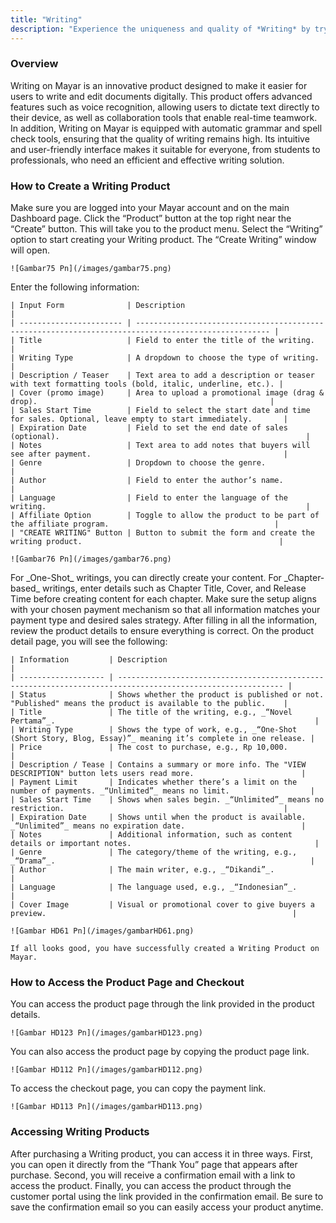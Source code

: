 ```yaml
---
title: "Writing"
description: "Experience the uniqueness and quality of *Writing* by trying our product today!"
---
```


### Overview

Writing on Mayar is an innovative product designed to make it easier for users to write and edit documents digitally. This product offers advanced features such as voice recognition, allowing users to dictate text directly to their device, as well as collaboration tools that enable real-time teamwork. In addition, Writing on Mayar is equipped with automatic grammar and spell check tools, ensuring that the quality of writing remains high. Its intuitive and user-friendly interface makes it suitable for everyone, from students to professionals, who need an efficient and effective writing solution.

### How to Create a Writing Product

<Steps>
  <Step title="Go to Dashboard">
    Make sure you are logged into your Mayar account and on the main Dashboard page.
  </Step>
  <Step title="Access the Product Menu">
    Click the “Product” button at the top right near the “Create” button. This will take you to the product menu.
  </Step>
  <Step title="Choose Product Type">
    Select the “Writing” option to start creating your Writing product. The “Create Writing” window will open.

    ![Gambar75 Pn](/images/gambar75.png)
  </Step>
  <Step title="Fill in Product Details">
    Enter the following information:

    | Input Form              | Description                                                                                          |
    | ----------------------- | ---------------------------------------------------------------------------------------------------- |
    | Title                   | Field to enter the title of the writing.                                                             |
    | Writing Type            | A dropdown to choose the type of writing.                                                            |
    | Description / Teaser    | Text area to add a description or teaser with text formatting tools (bold, italic, underline, etc.). |
    | Cover (promo image)     | Area to upload a promotional image (drag & drop).                                                    |
    | Sales Start Time        | Field to select the start date and time for sales. Optional, leave empty to start immediately.       |
    | Expiration Date         | Field to set the end date of sales (optional).                                                       |
    | Notes                   | Text area to add notes that buyers will see after payment.                                           |
    | Genre                   | Dropdown to choose the genre.                                                                        |
    | Author                  | Field to enter the author’s name.                                                                    |
    | Language                | Field to enter the language of the writing.                                                          |
    | Affiliate Option        | Toggle to allow the product to be part of the affiliate program.                                     |
    | "CREATE WRITING" Button | Button to submit the form and create the writing product.                                            |

    ![Gambar76 Pn](/images/gambar76.png)
  </Step>
  <Step title="Content Creation">
    For _One-Shot_ writings, you can directly create your content. For _Chapter-based_ writings, enter details such as Chapter Title, Cover, and Release Time before creating content for each chapter. Make sure the setup aligns with your chosen payment mechanism so that all information matches your payment type and desired sales strategy.
  </Step>
  <Step title="Review and Finish">
    After filling in all the information, review the product details to ensure everything is correct. On the product detail page, you will see the following:

    | Information         | Description                                                                                                 |
    | ------------------- | ----------------------------------------------------------------------------------------------------------- |
    | Status              | Shows whether the product is published or not. "Published" means the product is available to the public.    |
    | Title               | The title of the writing, e.g., _“Novel Pertama”_.                                                          |
    | Writing Type        | Shows the type of work, e.g., _“One-Shot (Short Story, Blog, Essay)”_ meaning it’s complete in one release. |
    | Price               | The cost to purchase, e.g., Rp 10,000.                                                                      |
    | Description / Tease | Contains a summary or more info. The "VIEW DESCRIPTION" button lets users read more.                        |
    | Payment Limit       | Indicates whether there’s a limit on the number of payments. _“Unlimited”_ means no limit.                  |
    | Sales Start Time    | Shows when sales begin. _“Unlimited”_ means no restriction.                                                 |
    | Expiration Date     | Shows until when the product is available. _“Unlimited”_ means no expiration date.                          |
    | Notes               | Additional information, such as content details or important notes.                                         |
    | Genre               | The category/theme of the writing, e.g., _“Drama”_.                                                         |
    | Author              | The main writer, e.g., _“Dikandi”_.                                                                         |
    | Language            | The language used, e.g., _“Indonesian”_.                                                                    |
    | Cover Image         | Visual or promotional cover to give buyers a preview.                                                       |

    ![Gambar HD61 Pn](/images/gambarHD61.png)

    If all looks good, you have successfully created a Writing Product on Mayar.
  </Step>
</Steps>

### How to Access the Product Page and Checkout

<Steps>
  <Step title="Access Product Page">
    You can access the product page through the link provided in the product details.

    ![Gambar HD123 Pn](/images/gambarHD123.png)
  </Step>
  <Step title="Copy Product Page Link">
    You can also access the product page by copying the product page link.

    ![Gambar HD112 Pn](/images/gambarHD112.png)
  </Step>
  <Step title="Access Checkout Page">
    To access the checkout page, you can copy the payment link.

    ![Gambar HD113 Pn](/images/gambarHD113.png)
  </Step>
</Steps>

### Accessing Writing Products

After purchasing a Writing product, you can access it in three ways. First, you can open it directly from the “Thank You” page that appears after purchase. Second, you will receive a confirmation email with a link to access the product. Finally, you can access the product through the customer portal using the link provided in the confirmation email. Be sure to save the confirmation email so you can easily access your product anytime.